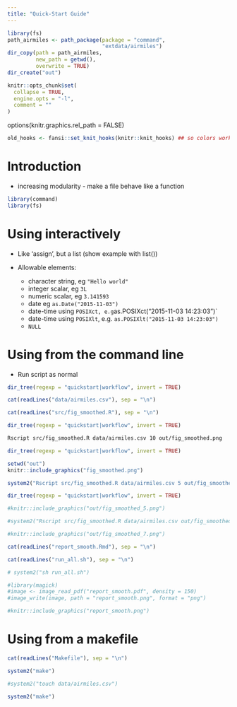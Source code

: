 ```yaml
---
title: "Quick-Start Guide"
---
```


```r
library(fs)
path_airmiles <- path_package(package = "command",
                              "extdata/airmiles")
dir_copy(path = path_airmiles,
         new_path = getwd(),
         overwrite = TRUE)
dir_create("out")	 
```

```r
knitr::opts_chunk$set(
  collapse = TRUE,
  engine.opts = "-l",
  comment = ""
)
```

options(knitr.graphics.rel_path = FALSE)

```r
old_hooks <- fansi::set_knit_hooks(knitr::knit_hooks) ## so colors work
```

# Introduction


- increasing modularity - make a file behave like a function


```r
library(command)
library(fs)
```

# Using interactively

- Like 'assign', but a list (show example with list())

- Allowable elements:
    - character string, eg `"Hello world"`
    - integer scalar, eg `3L`
    - numeric scalar, eg `3.141593`
    - date eg `as.Date("2015-11-03")`
    - date-time using `POSIXct, e.g `as.POSIXct("2015-11-03 14:23:03")`
    - date-time using `POSIXlt`, e.g. `as.POSIXlt("2015-11-03 14:23:03")`
    - `NULL`


# Using from the command line

- Run script as normal


```r
dir_tree(regexp = "quickstart|workflow", invert = TRUE)
```

```r
cat(readLines("data/airmiles.csv"), sep = "\n")
```
```r
cat(readLines("src/fig_smoothed.R"), sep = "\n")
```


```r
dir_tree(regexp = "quickstart|workflow", invert = TRUE)
```

```bash
Rscript src/fig_smoothed.R data/airmiles.csv 10 out/fig_smoothed.png
```

```r
dir_tree(regexp = "quickstart|workflow", invert = TRUE)
```


```r
setwd("out")
knitr::include_graphics("fig_smoothed.png")
```

```r
system2("Rscript src/fig_smoothed.R data/airmiles.csv 5 out/fig_smoothed_5.png")
```

```r
dir_tree(regexp = "quickstart|workflow", invert = TRUE)
```


```r
#knitr::include_graphics("out/fig_smoothed_5.png")
```

```r
#system2("Rscript src/fig_smoothed.R data/airmiles.csv out/fig_smoothed_7.png --n=7")
```

```r
#knitr::include_graphics("out/fig_smoothed_7.png")
```

```r
cat(readLines("report_smooth.Rmd"), sep = "\n")
```

```r
cat(readLines("run_all.sh"), sep = "\n")
```


```r
# system2("sh run_all.sh")
```


```r
#library(magick)
#image <- image_read_pdf("report_smooth.pdf", density = 150)
#image_write(image, path = "report_smooth.png", format = "png")
```



```r
#knitr::include_graphics("report_smooth.png")
```


# Using from a makefile


```r
cat(readLines("Makefile"), sep = "\n")
```


```r
system2("make")
```

```r
#system2("touch data/airmiles.csv")
```

```r
system2("make")
```